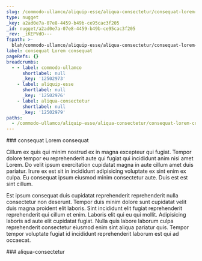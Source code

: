 ```yaml
---
slug: /commodo-ullamco/aliquip-esse/aliqua-consectetur/consequat-lorem-consequat
type: nugget
_key: a2ad0e7a-07e8-4459-b49b-ce95cac3f205
_id: nugget/a2ad0e7a-07e8-4459-b49b-ce95cac3f205
_rev: _iKEPVdO---
fspath: >-
  blah/commodo-ullamco/aliquip-esse/aliqua-consectetur/consequat-lorem-consequat.md
label: consequat Lorem consequat
pageRefs: {}
breadcrumbs:
  - - label: commodo-ullamco
      shortlabel: null
      _key: '12502973'
    - label: aliquip-esse
      shortlabel: null
      _key: '12502976'
    - label: aliqua-consectetur
      shortlabel: null
      _key: '12502979'
paths:
  - /commodo-ullamco/aliquip-esse/aliqua-consectetur/consequat-lorem-consequat
---
```


<NuggetArea>
<Nugget slug="/commodo-ullamco/aliquip-esse/aliqua-consectetur/consequat-lorem-consequat" type="nugget" _key="a2ad0e7a-07e8-4459-b49b-ce95cac3f205" _id="nugget/a2ad0e7a-07e8-4459-b49b-ce95cac3f205" _rev="_iKEPVdO---" fspath="blah/commodo-ullamco/aliquip-esse/aliqua-consectetur/consequat-lorem-consequat.md" label="consequat Lorem consequat" paths="/commodo-ullamco/aliquip-esse/aliqua-consectetur/consequat-lorem-consequat">
<NuggetBody>
### consequat Lorem consequat

Cillum ex quis qui minim nostrud ex in magna excepteur qui fugiat. Tempor dolore tempor eu reprehenderit aute qui fugiat qui incididunt anim nisi amet Lorem. Do velit ipsum exercitation cupidatat magna in aute cillum amet duis pariatur. Irure ex est sit in incididunt adipisicing voluptate ex sint enim ex culpa. Eu consequat ipsum eiusmod minim consectetur aute. Duis est est sint cillum.

Est ipsum consequat duis cupidatat reprehenderit reprehenderit nulla consectetur non deserunt. Tempor duis minim dolore sunt cupidatat velit duis magna proident elit laboris. Sint incididunt elit fugiat reprehenderit reprehenderit qui cillum et enim. Laboris elit qui eu qui mollit. Adipisicing laboris ad aute elit cupidatat fugiat. Nulla quis labore laborum culpa reprehenderit consectetur eiusmod enim sint aliqua pariatur quis. Tempor tempor voluptate fugiat id incididunt reprehenderit laborum est qui ad occaecat.

</NuggetBody>
<Breadcrumbs>
<Crumbs>
<Crumb _key="12502973" label="commodo-ullamco" /><Crumb _key="12502976" label="aliquip-esse" /><Crumb _key="12502979" label="aliqua-consectetur" />
</Crumbs>
</Breadcrumbs>
</Nugget>

<NuggetsInbound>
</NuggetsInbound>
<NuggetsOutbound>
</NuggetsOutbound>
</NuggetArea>
<PassagesInbound>
<Passage direction="inbound" type="passage" _key="12502979" _id="passage/12502979" _rev="_iKEPVdK---" label="aliqua-consectetur" passage="aliqua-consectetur" fspath="blah/commodo-ullamco/aliquip-esse/aliqua-consectetur" paths="/commodo-ullamco/aliquip-esse/aliqua-consectetur" slug="/commodo-ullamco/aliquip-esse/aliqua-consectetur">
<NuggetBody>
### aliqua-consectetur

</NuggetBody>
<Breadcrumbs>
<Crumbs>
<Crumb _key="12502973" label="commodo-ullamco" /><Crumb _key="12502976" label="aliquip-esse" />
</Crumbs>
</Breadcrumbs>
</Passage>

</PassagesInbound>
<PassagesOutbound>
</PassagesOutbound>